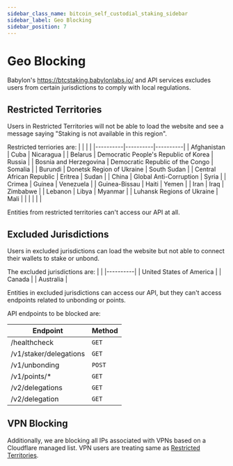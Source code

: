 ```yaml
---
sidebar_class_name: bitcoin_self_custodial_staking_sidebar
sidebar_label: Geo Blocking
sidebar_position: 7
---
```


# Geo Blocking

Babylon's https://btcstaking.babylonlabs.io/ and API services excludes users from 
certain jurisdictions to comply with local regulations.    



## Restricted Territories

Users in Restricted Territories will not be able to load the website and see a 
message saying "Staking is not available in this region". 

Restricted terriories are: 
|  |  |  |
|----------|----------|----------|
| Afghanistan | Cuba | Nicaragua |
| Belarus | Democratic People's Republic of Korea | Russia |
| Bosnia and Herzegovina | Democratic Republic of the Congo | Somalia |
| Burundi | Donetsk Region of Ukraine | South Sudan |
| Central African Republic | Eritrea | Sudan |
| China | Global Anti-Corruption | Syria |
| Crimea | Guinea | Venezuela |
| Guinea-Bissau | Haiti | Yemen |
| Iran | Iraq | Zimbabwe |
| Lebanon | Libya | Myanmar |
| Luhansk Regions of Ukraine | Mali | |
|  | | |

Entities from restricted territories can't access our API at all.

## Excluded Jurisdictions

Users in excluded jurisdictions can load the website but not 
able to connect their wallets to stake or unbond.


The excluded jurisdictions are:
|  |
|----------|
| United States of America |
| Canada |
| Australia |


Entities in excluded jurisdictions can access our API, but they can't access endpoints related to 
unbonding or points. 

API endpoints to be blocked are: 

| Endpoint | Method |
|----------|--------|
| /healthcheck | `GET` |
| /v1/staker/delegations | `GET` |
| /v1/unbonding | `POST` |
| /v1/points/* | `GET` |
| /v2/delegations | `GET` |
| /v2/delegation | `GET` |

## VPN Blocking

Additionally, we are blocking all IPs associated with VPNs based on 
a Cloudflare managed list. VPN users are treating same as [Restricted Territories](#restricted-territories).